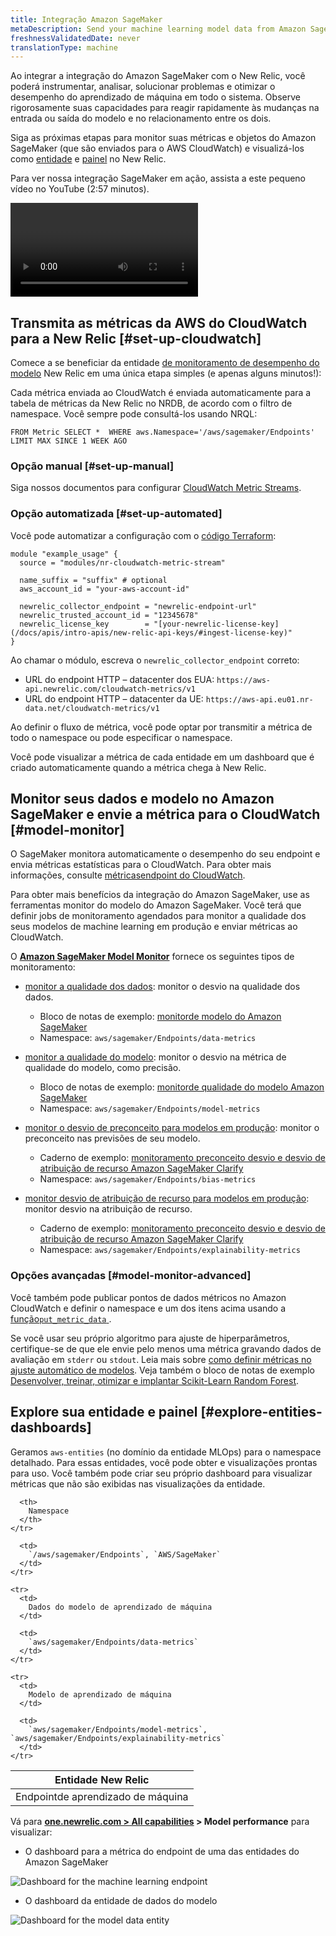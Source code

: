 ```yaml
---
title: Integração Amazon SageMaker
metaDescription: Send your machine learning model data from Amazon SageMaker to New Relic to understand your model's performance.
freshnessValidatedDate: never
translationType: machine
---
```




Ao integrar a integração do Amazon SageMaker com o New Relic, você poderá instrumentar, analisar, solucionar problemas e otimizar o desempenho do aprendizado de máquina em todo o sistema. Observe rigorosamente suas capacidades para reagir rapidamente às mudanças na entrada ou saída do modelo e no relacionamento entre os dois.

Siga as próximas etapas para monitor suas métricas e objetos do Amazon SageMaker (que são enviados para o AWS CloudWatch) e visualizá-los como [entidade](/docs/new-relic-one/use-new-relic-one/core-concepts/what-entity-new-relic/) e [painel](/docs/query-your-data/explore-query-data/dashboards/introduction-dashboards/) no New Relic.

Para ver nossa integração SageMaker em ação, assista a este pequeno vídeo no YouTube (2:57 minutos).

<Video
  id="U3ttUZhiuJ0"
  type="youtube"
/>

## Transmita as métricas da AWS do CloudWatch para a New Relic [#set-up-cloudwatch]

Comece a se beneficiar da entidade [de monitoramento de desempenho do modelo](/docs/alerts-applied-intelligence/mlops/get-started/intro-mlops/) New Relic em uma única etapa simples (e apenas alguns minutos!):

<Callout variant="important">
  Cada métrica enviada ao CloudWatch é enviada automaticamente para a tabela de métricas da New Relic no NRDB, de acordo com o filtro de namespace. Você sempre pode consultá-los usando NRQL:

  ```
  FROM Metric SELECT *  WHERE aws.Namespace='/aws/sagemaker/Endpoints'  LIMIT MAX SINCE 1 WEEK AGO
  ```
</Callout>

### Opção manual [#set-up-manual]

Siga nossos documentos para configurar [CloudWatch Metric Streams](/docs/integrations/amazon-integrations/aws-integrations-list/aws-metric-stream).

### Opção automatizada [#set-up-automated]

Você pode automatizar a configuração com o [código Terraform](https://github.com/newrelic-experimental/terraform-cloudwatch-metric-streams):

```
module "example_usage" {
  source = "modules/nr-cloudwatch-metric-stream"

  name_suffix = "suffix" # optional
  aws_account_id = "your-aws-account-id"

  newrelic_collector_endpoint = "newrelic-endpoint-url"
  newrelic_trusted_account_id = "12345678"
  newrelic_license_key        = "[your-newrelic-license-key](/docs/apis/intro-apis/new-relic-api-keys/#ingest-license-key)"
}
```

Ao chamar o módulo, escreva o `newrelic_collector_endpoint` correto:

* URL do endpoint HTTP – datacenter dos EUA: `https://aws-api.newrelic.com/cloudwatch-metrics/v1`
* URL do endpoint HTTP – datacenter da UE: `https://aws-api.eu01.nr-data.net/cloudwatch-metrics/v1`

Ao definir o fluxo de métrica, você pode optar por transmitir a métrica de todo o namespace ou pode especificar o namespace.

<Callout variant="important">
  Você pode visualizar a métrica de cada entidade em um dashboard que é criado automaticamente quando a métrica chega à New Relic.
</Callout>

## Monitor seus dados e modelo no Amazon SageMaker e envie a métrica para o CloudWatch [#model-monitor]

O SageMaker monitora automaticamente o desempenho do seu endpoint e envia métricas estatísticas para o CloudWatch. Para obter mais informações, consulte [métricasendpoint do CloudWatch](https://docs.aws.amazon.com/sagemaker/latest/dg/monitoring-cloudwatch.html).

Para obter mais benefícios da integração do Amazon SageMaker, use as ferramentas monitor do modelo do Amazon SageMaker. Você terá que definir jobs de monitoramento agendados para monitor a qualidade dos seus modelos de machine learning em produção e enviar métricas ao CloudWatch.

O <DoNotTranslate>**[Amazon SageMaker Model Monitor](https://docs.aws.amazon.com/sagemaker/latest/dg/model-monitor.html)**</DoNotTranslate> fornece os seguintes tipos de monitoramento:

* [monitor a qualidade dos dados](https://docs.aws.amazon.com/sagemaker/latest/dg/model-monitor-data-quality.html): monitor o desvio na qualidade dos dados.

  * Bloco de notas de exemplo: [monitorde modelo do Amazon SageMaker](https://sagemaker-examples.readthedocs.io/en/latest/sagemaker_model_monitor/introduction/SageMaker-ModelMonitoring.html)
  * Namespace: `aws/sagemaker/Endpoints/data-metrics`

* [monitor a qualidade do modelo](https://docs.aws.amazon.com/sagemaker/latest/dg/model-monitor-model-quality.html): monitor o desvio na métrica de qualidade do modelo, como precisão.

  * Bloco de notas de exemplo: [monitorde qualidade do modelo Amazon SageMaker](https://sagemaker-examples.readthedocs.io/en/latest/sagemaker_model_monitor/model_quality/model_quality_churn_sdk.html)
  * Namespace: `aws/sagemaker/Endpoints/model-metrics`

* [monitor o desvio de preconceito para modelos em produção](https://docs.aws.amazon.com/sagemaker/latest/dg/clarify-model-monitor-bias-drift.html): monitor o preconceito nas previsões de seu modelo.

  * Caderno de exemplo: [monitoramento preconceito desvio e desvio de atribuição de recurso Amazon SageMaker Clarify](https://sagemaker-examples.readthedocs.io/en/latest/sagemaker_model_monitor/fairness_and_explainability/SageMaker-Model-Monitor-Fairness-and-Explainability.html)
  * Namespace: `aws/sagemaker/Endpoints/bias-metrics`

* [monitor desvio de atribuição de recurso para modelos em produção](https://docs.aws.amazon.com/sagemaker/latest/dg/clarify-model-monitor-feature-attribution-drift.html): monitor desvio na atribuição de recurso.

  * Caderno de exemplo: [monitoramento preconceito desvio e desvio de atribuição de recurso Amazon SageMaker Clarify](https://sagemaker-examples.readthedocs.io/en/latest/sagemaker_model_monitor/fairness_and_explainability/SageMaker-Model-Monitor-Fairness-and-Explainability.html)
  * Namespace: `aws/sagemaker/Endpoints/explainability-metrics`

<InstallFeedback/>

### Opções avançadas [#model-monitor-advanced]

Você também pode publicar pontos de dados métricos no Amazon CloudWatch e definir o namespace e um dos itens acima usando a [função`put_metric_data` ](https://boto3.amazonaws.com/v1/documentation/api/latest/reference/services/cloudwatch.html#CloudWatch.Client.put_metric_data).

Se você usar seu próprio algoritmo para ajuste de hiperparâmetros, certifique-se de que ele envie pelo menos uma métrica gravando dados de avaliação em `stderr` ou `stdout`. Leia mais sobre [como definir métricas no ajuste automático de modelos](https://docs.aws.amazon.com/sagemaker/latest/dg/automatic-model-tuning-define-metrics.html). Veja também o bloco de notas de exemplo [Desenvolver, treinar, otimizar e implantar Scikit-Learn Random Forest](https://github.com/aws/amazon-sagemaker-examples/blob/master/sagemaker-python-sdk/scikit_learn_randomforest/Sklearn_on_SageMaker_end2end.ipynb).

## Explore sua entidade e painel [#explore-entities-dashboards]

Geramos `aws-entities` (no domínio da entidade MLOps) para o namespace detalhado. Para essas entidades, você pode obter <InlinePopover type="dashboards"/>e visualizações prontas para uso. Você também pode criar seu próprio dashboard para visualizar métricas que não são exibidas nas visualizações da entidade.

<table>
  <thead>
    <tr>
      <th style={{ width: "350px" }}>
        Entidade New Relic
      </th>

      <th>
        Namespace
      </th>
    </tr>
  </thead>

  <tbody>
    <tr>
      <td>
        Endpointde aprendizado de máquina
      </td>

      <td>
        `/aws/sagemaker/Endpoints`, `AWS/SageMaker`
      </td>
    </tr>

    <tr>
      <td>
        Dados do modelo de aprendizado de máquina
      </td>

      <td>
        `aws/sagemaker/Endpoints/data-metrics`
      </td>
    </tr>

    <tr>
      <td>
        Modelo de aprendizado de máquina
      </td>

      <td>
        `aws/sagemaker/Endpoints/model-metrics`, `aws/sagemaker/Endpoints/explainability-metrics`
      </td>
    </tr>
  </tbody>
</table>

Vá para <DoNotTranslate>**[one.newrelic.com > All capabilities](https://one.newrelic.com/all-capabilities) > Model performance**</DoNotTranslate> para visualizar:

* O dashboard para a métrica do endpoint de uma das entidades do Amazon SageMaker

<img
  title="Dashboard for the for the machine learning endpoint"
  alt="Dashboard for the machine learning endpoint"
  src={modelperformancemonitoringAmazonSagemakerDashboard}
/>

* O dashboard da entidade de dados do modelo

<img
  title="Dashboard for the model data entity.png"
  alt="Dashboard for the model data entity"
  src={modelperformancemonitoringAmazonSagemakerModelDataEntity}
/>